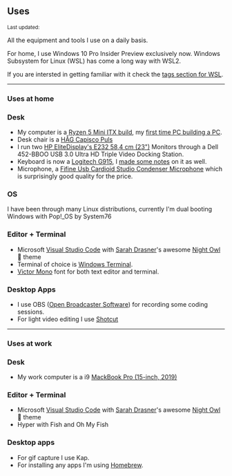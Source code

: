 ## Uses

<Small>
  Last updated: <DateUpdated date={`2021-02-04`} small={`true`} />
</Small>

All the equipment and tools I use on a daily basis.

For home, I use Windows 10 Pro Insider Preview exclusively now.
Windows Subsystem for Linux (WSL) has come a long way with WSL2.

If you are intersted in getting familiar with it check the [tags
section for WSL].

---

### Uses at home

### Desk

- My computer is a [Ryzen 5 Mini ITX build], my [first time PC
  building a PC].
- Desk chair is a [HÅG Capisco Puls]
- I run two [HP EliteDisplay's E232 58,4 cm (23")] Monitors through a
  Dell 452-BBOO USB 3.0 Ultra HD Triple Video Docking Station.
- Keyboard is now a [Logitech G915], I [made some notes] on it as
  well.
- Microphone, a [Fifine Usb Cardioid Studio Condenser Microphone]
  which is surprisingly good quality for the price.

### OS

I have been through many Linux distributions, currently I'm dual
booting Windows with Pop!\_OS by System76

### Editor + Terminal

- Microsoft [Visual Studio Code] with [Sarah Drasner]'s awesome [Night
  Owl] 🦉 theme
- Terminal of choice is [Windows Terminal].
- [Victor Mono] font for both text editor and terminal.

### Desktop Apps

- I use OBS ([Open Broadcaster Software]) for recording some coding
  sessions.
- For light video editing I use [Shotcut]

---

### Uses at work

### Desk

- My work computer is a i9 [MackBook Pro (15-inch, 2019)]

### Editor + Terminal

- Microsoft [Visual Studio Code] with [Sarah Drasner]'s awesome [Night
  Owl] 🦉 theme
- Hyper with Fish and Oh My Fish

### Desktop apps

- For gif capture I use Kap.
- For installing any apps I'm using [Homebrew].

[mackbook pro (15-inch, 2019)]: https://amzn.to/30ZX76C
[hp elitedisplay's e232 58,4 cm (23")]: https://amzn.to/2ZKVMUP
[håg capisco puls]: https://amzn.to/2ZKWKQa
[open broadcaster software]: https://obsproject.com/
[victor mono]: https://rubjo.github.io/victor-mono/
[sarah drasner]: https://github.com/sdras/
[night owl]: https://github.com/sdras/night-owl-vscode-theme
[fifine usb cardioid studio condenser microphone]:
  https://amzn.to/2N1uDWK
[this guide]: https://ss10.me/wsl-2019
[logitech g915]:
  https://www.logitechg.com/en-gb/products/gaming-keyboards/g915-tkl-wireless.html
[visual studio code]: https://code.visualstudio.com/
[windows terminal]:
  https://www.microsoft.com/en-gb/p/windows-terminal/9n0dx20hk701
[ubuntu for web development]:
  https://www.youtube.com/watch?v=eSAsdQuQ-1o
[shotcut]: https://shotcut.org/
[homebrew]: https://cheatsheets.xyz/homebrew/
[ryzen 5 mini itx build]: https://uk.pcpartpicker.com/list/pHkrCL
[first time pc building a pc]:
  https://scottspence.com/2020/05/30/first-time-pc-build/
[made some notes]: https://scottspence.com/2021/02/01/logitech-g915/
[tags section for wsl]: https://scottspence.com/tags/wsl/
